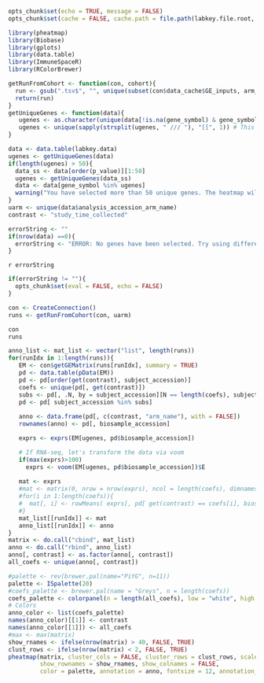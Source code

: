 ```r
opts_chunk$set(echo = TRUE, message = FALSE)
opts_chunk$set(cache = FALSE, cache.path = file.path(labkey.file.root, "cache/Heatmap/"))
```

```r
library(pheatmap)
library(Biobase)
library(gplots)
library(data.table)
library(ImmuneSpaceR)
library(RColorBrewer)
```

```r
getRunFromCohort <- function(con, cohort){
  run <- gsub(".tsv$", "", unique(subset(con$data_cache$GE_inputs, arm_name == cohort)[, "name"]))
  return(run)
}
getUniqueGenes <- function(data){
   ugenes <- as.character(unique(data[!is.na(gene_symbol) & gene_symbol != "NA", gene_symbol]))
   ugenes <- unique(sapply(strsplit(ugenes, " /// "), "[[", 1)) # This is needed until we standardize the gene_names
}
```

```r
data <- data.table(labkey.data)
ugenes <- getUniqueGenes(data)
if(length(ugenes) > 50){
  data_ss <- data[order(p_value)][1:50]
  ugenes <- getUniqueGenes(data_ss)
  data <- data[gene_symbol %in% ugenes]
  warning("You have selected more than 50 unique genes. The heatmap will only show the top 50 selected genes with the lowest p_value. Try adding filters in the data tab to decrease the number of selected genes.")
}
uarm <- unique(data$analysis_accession_arm_name)
contrast <- "study_time_collected"
```

```r
errorString <- ""
if(nrow(data) ==0){
  errorString <- "ERROR: No genes have been selected. Try using different filtering criteria."
}
```
`r errorString`

```r
if(errorString != ""){
  opts_chunk$set(eval = FALSE, echo = FALSE)
}
```


```r
con <- CreateConnection()
runs <- getRunFromCohort(con, uarm)
```
```r
con
runs
```

```r
anno_list <- mat_list <- vector("list", length(runs))
for(runIdx in 1:length(runs)){
   EM <- con$getGEMatrix(runs[runIdx], summary = TRUE)
   pd <- data.table(pData(EM))
   pd <- pd[order(get(contrast), subject_accession)]
   coefs <- unique(pd[, get(contrast)])
   subs <- pd[, .N, by = subject_accession][N == length(coefs), subject_accession]
   pd <- pd[ subject_accession %in% subs]
   
   anno <- data.frame(pd[, c(contrast, "arm_name"), with = FALSE])
   rownames(anno) <- pd[, biosample_accession]

   exprs <- exprs(EM[ugenes, pd$biosample_accession])

   # If RNA-seq, let's transform the data via voom
   if(max(exprs)>100)
     exprs <- voom(EM[ugenes, pd$biosample_accession])$E
   
   mat <- exprs
   #mat <- matrix(0, nrow = nrow(exprs), ncol = length(coefs), dimnames = list(rownames(exprs), rownames(anno)))
   #for(i in 1:length(coefs)){
   #  mat[, i] <- rowMeans( exprs[, pd[ get(contrast) == coefs[i], biosample_accession]])   
   #}
   mat_list[[runIdx]] <- mat
   anno_list[[runIdx]] <- anno
}
matrix <- do.call("cbind", mat_list)
anno <- do.call("rbind", anno_list)
anno[, contrast] <- as.factor(anno[, contrast])
all_coefs <- unique(anno[, contrast])
```


```r
#palette <- rev(brewer.pal(name="PiYG", n=11))
palette <- ISpalette(20)
#coefs_palette <- brewer.pal(name = "Greys", n = length(coefs))
coefs_palette <- colorpanel(n = length(all_coefs), low = "white", high = "black")
# Colors
anno_color <- list(coefs_palette)
names(anno_color)[[1]] <- contrast
names(anno_color[[1]]) <- all_coefs
#max <- max(matrix)
show_rnames <- ifelse(nrow(matrix) > 40, FALSE, TRUE)
clust_rows <- ifelse(nrow(matrix) < 2, FALSE, TRUE)
pheatmap(matrix, cluster_cols = FALSE, cluster_rows = clust_rows, scale = "row", 
         show_rownames = show_rnames, show_colnames = FALSE, 
         color = palette, annotation = anno, fontsize = 12, annotation_color = anno_color)
```
